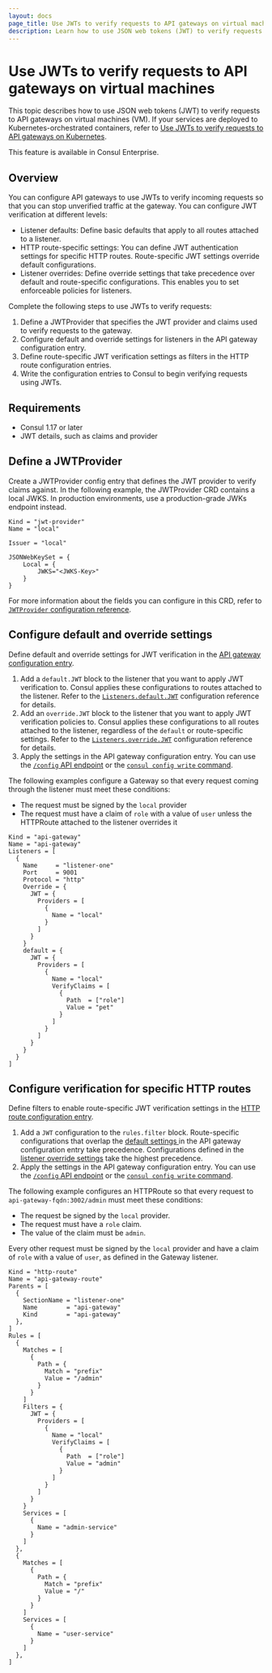 ```yaml
---
layout: docs
page_title: Use JWTs to verify requests to API gateways on virtual machines
description: Learn how to use JSON web tokens (JWT) to verify requests from external clients to listeners on an API gateway.
---
```


# Use JWTs to verify requests to API gateways on virtual machines

This topic describes how to use JSON web tokens (JWT) to verify requests to API gateways on virtual machines (VM). If your services are deployed to Kubernetes-orchestrated containers, refer to [Use JWTs to verify requests to API gateways on Kubernetes](/consul/docs/north-south/api-gateway/secure-traffic/jwt/k8s).

<EnterpriseAlert> This feature is available in Consul Enterprise. </EnterpriseAlert>

## Overview

You can configure API gateways to use JWTs to verify incoming requests so that you can stop unverified traffic at the gateway. You can configure JWT verification at different levels:

- Listener defaults: Define basic defaults that apply to all routes attached to a listener.
- HTTP route-specific settings: You can define JWT authentication settings for specific HTTP routes. Route-specific JWT settings override default configurations.
- Listener overrides: Define override settings that take precedence over default and route-specific configurations. This enables you to set enforceable policies for listeners.

Complete the following steps to use JWTs to verify requests:

1. Define a JWTProvider that specifies the JWT provider and claims used to verify requests to the gateway.
1. Configure default and override settings for listeners in the API gateway configuration entry.
1. Define route-specific JWT verification settings as filters in the HTTP route configuration entries.
1. Write the configuration entries to Consul to begin verifying requests using JWTs.

## Requirements

- Consul 1.17 or later
- JWT details, such as claims and provider

## Define a JWTProvider

Create a JWTProvider config entry that defines the JWT provider to verify claims against.
In the following example, the JWTProvider CRD contains a local JWKS. In production environments, use a production-grade JWKs endpoint instead.

<CodeBlockConfig filename="jwt-provider.hcl">

```hcl
Kind = "jwt-provider"
Name = "local"

Issuer = "local"

JSONWebKeySet = {
    Local = {
        JWKS="<JWKS-Key>"
    }
}
```

</CodeBlockConfig>

For more information about the fields you can configure in this CRD, refer to [`JWTProvider` configuration reference](/consul/docs/connect/config-entries/jwtprovider).

## Configure default and override settings

Define default and override settings for JWT verification in the [API gateway configuration entry](/consul/docs/connect/gateways/api-gateway/configuration/api-gateway).

1. Add a `default.JWT` block to the listener that you want to apply JWT verification to. Consul applies these configurations to routes attached to the listener. Refer to the [`Listeners.default.JWT`](/consul/docs/reference/config-entry/api-gateway#listeners-default-jwt) configuration reference for details.
1. Add an `override.JWT` block to the listener that you want to apply JWT verification policies to. Consul applies these configurations to all routes attached to the listener, regardless of the `default` or route-specific settings. Refer to the [`Listeners.override.JWT`](/consul/docs/reference/config-entry/api-gateway#listeners-override-jwt) configuration reference for details.
1. Apply the settings in the API gateway configuration entry. You can use the [`/config` API endpoint](/consul/api-docs/config#apply-configuration) or the [`consul config write` command](/consul/commands/config/write).

The following examples configure a Gateway so that every request coming through the listener must meet these conditions:
- The request must be signed by the `local` provider
- The request must have a claim of `role` with a value of `user` unless the HTTPRoute attached to the listener overrides it

<CodeBlockConfig filename="gateway.hcl">

```hcl
Kind = "api-gateway"
Name = "api-gateway"
Listeners = [
  {
    Name     = "listener-one"
    Port     = 9001
    Protocol = "http"
    Override = {
      JWT = {
        Providers = [
          {
            Name = "local"
          }
        ]
      }
    }
    default = {
      JWT = {
        Providers = [
          {
            Name = "local"
            VerifyClaims = [
              {
                Path  = ["role"]
                Value = "pet"
              }
            ]
          }
        ]
      }
    }
  }
]
```

</CodeBlockConfig>

## Configure verification for specific HTTP routes

Define filters to enable route-specific JWT verification settings in the [HTTP route configuration entry](/consul/docs/reference/config-entry/http-route).

1. Add a `JWT` configuration to the `rules.filter` block. Route-specific configurations that overlap the [default settings ](/consul/docs/reference/config-entry/api-gateway#listeners-default-jwt) in the API gateway configuration entry take precedence. Configurations defined in the [listener override settings](/consul/docs/reference/config-entry/api-gateway#listeners-override-jwt) take the highest precedence.
1. Apply the settings in the API gateway configuration entry. You can use the [`/config` API endpoint](/consul/api-docs/config#apply-configuration) or the [`consul config write` command](/consul/commands/config/write).

The following example configures an HTTPRoute so that every request to `api-gateway-fqdn:3002/admin` must meet these conditions:
- The request be signed by the `local` provider.
- The request must have a `role` claim.
- The value of the claim must be `admin`.

Every other request must be signed by the `local` provider and have a claim of `role` with a value of `user`, as defined in the Gateway listener.

<CodeBlockConfig filename="http-route.hcl">

```hcl
Kind = "http-route"
Name = "api-gateway-route"
Parents = [
  {
    SectionName = "listener-one"
    Name        = "api-gateway"
    Kind        = "api-gateway"
  },
]
Rules = [
  {
    Matches = [
      {
        Path = {
          Match = "prefix"
          Value = "/admin"
        }
      }
    ]
    Filters = {
      JWT = {
        Providers = [
          {
            Name = "local"
            VerifyClaims = [
              {
                Path  = ["role"]
                Value = "admin"
              }
            ]
          }
        ]
      }
    }
    Services = [
      {
        Name = "admin-service"
      }
    ]
  },
  {
    Matches = [
      {
        Path = {
          Match = "prefix"
          Value = "/"
        }
      }
    ]
    Services = [
      {
        Name = "user-service"
      }
    ]
  },
]
```

</CodeBlockConfig>
